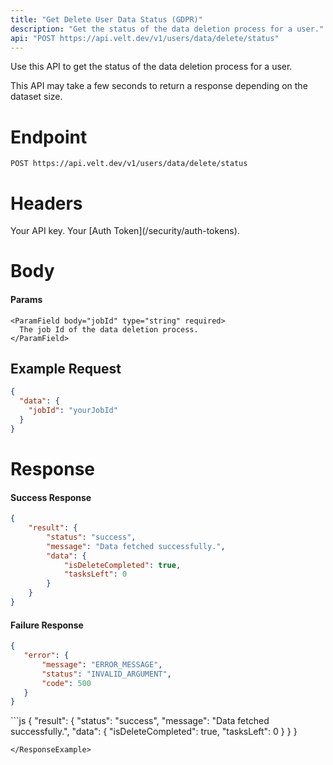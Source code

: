 ```yaml
---
title: "Get Delete User Data Status (GDPR)"
description: "Get the status of the data deletion process for a user."
api: "POST https://api.velt.dev/v1/users/data/delete/status"
---
```


Use this API to get the status of the data deletion process for a user.

<Warning>
This API may take a few seconds to return a response depending on the dataset size.
</Warning>

# Endpoint
`POST https://api.velt.dev/v1/users/data/delete/status`


# Headers
<ParamField header="x-velt-api-key" type="string" required>
  Your API key.
</ParamField>

<ParamField header="x-velt-auth-token" type="string" required>
  Your [Auth Token](/security/auth-tokens).
</ParamField>


# Body
#### Params

<ParamField body="data" type="object" required>
  <Expandable title="properties">

    <ParamField body="jobId" type="string" required>
      The job Id of the data deletion process.
    </ParamField>

  </Expandable>
</ParamField>


## **Example Request**
```JSON
{
  "data": {
    "jobId": "yourJobId"
  }
}
```

# Response

#### Success Response

```JSON
{
    "result": {
        "status": "success",
        "message": "Data fetched successfully.",
        "data": {
            "isDeleteCompleted": true,
            "tasksLeft": 0
        }
    }
}
```

#### Failure Response

```JSON
{
   "error": {
       "message": "ERROR_MESSAGE",
       "status": "INVALID_ARGUMENT",
       "code": 500
   }
}
```

<ResponseExample>
```js
{
    "result": {
        "status": "success",
        "message": "Data fetched successfully.",
        "data": {
            "isDeleteCompleted": true,
            "tasksLeft": 0
        }
    }
}

```
</ResponseExample>